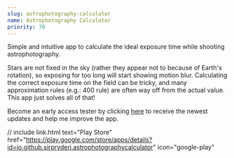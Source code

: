 ```yaml
---
slug: astrophotography-calculator
name: Astrophotography Calculator
priority: 70
---
```


Simple and intuitive app to calculate the ideal exposure time while shooting astrophotography.

Stars are not fixed in the sky (rather they appear not to because of Earth's rotation), so exposing for too long will start showing motion blur. Calculating the correct exposure time on the field can be tricky, and many approximation rules (e.g.: 400 rule) are often way off from the actual value. This app just solves all of that!

Become an early access tester by clicking [here](https://play.google.com/apps/testing/io.github.sirpryderi.astrophotographycalculator) to receive the newest updates and help me improve the app.


// include link.html text="Play Store" href="https://play.google.com/store/apps/details?id=io.github.sirpryderi.astrophotographycalculator" icon="google-play"